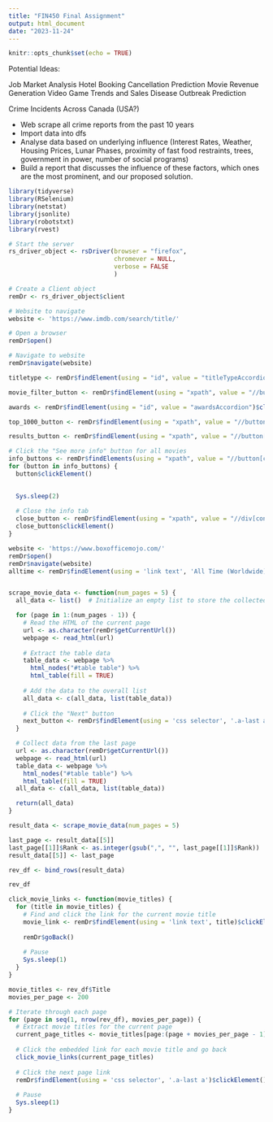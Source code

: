 ```yaml
---
title: "FIN450 Final Assignment"
output: html_document
date: "2023-11-24"
---
```


```r
knitr::opts_chunk$set(echo = TRUE)
```

Potential Ideas:

Job Market Analysis
Hotel Booking Cancellation Prediction
Movie Revenue Generation
Video Game Trends and Sales
Disease Outbreak Prediction

Crime Incidents Across Canada (USA?)

- Web scrape all crime reports from the past 10 years 
- Import data into dfs
- Analyse data based on underlying influence (Interest Rates, Weather, Housing Prices, Lunar Phases, proximity of fast food restraints, trees, government in power, number of social programs)
- Build a report that discusses the influence of these factors, which ones are the most prominent, and our proposed solution.


```r
library(tidyverse)
library(RSelenium)
library(netstat)
library(jsonlite)
library(robotstxt)
library(rvest)

```

```r
# Start the server
rs_driver_object <- rsDriver(browser = "firefox",
                             chromever = NULL,
                             verbose = FALSE
                             )

# Create a Client object
remDr <- rs_driver_object$client
```
 
```r

# Website to navigate
website <- 'https://www.imdb.com/search/title/'

# Open a browser
remDr$open()

# Navigate to website
remDr$navigate(website)

titletype <- remDr$findElement(using = "id", value = "titleTypeAccordion")$clickElement()

movie_filter_button <- remDr$findElement(using = "xpath", value = "//button[contains(@data-testid, 'test-chip-id-movie')]")$clickElement()

awards <- remDr$findElement(using = "id", value = "awardsAccordion")$clickElement()

top_1000_button <- remDr$findElement(using = "xpath", value = "//button[contains(@data-testid, 'test-chip-id-top-1000')]")$clickElement()

results_button <- remDr$findElement(using = "xpath", value = "//button[contains(@data-testid, 'adv-search-get-results')]")$clickElement()

# Click the "See more info" button for all movies
info_buttons <- remDr$findElements(using = "xpath", value = "//button[contains(@class, 'ipc-icon-button') and contains(@class, 'dli-info-icon')]")
for (button in info_buttons) {
  button$clickElement()
  

  Sys.sleep(2)
  
  # Close the info tab
  close_button <- remDr$findElement(using = "xpath", value = "//div[contains(@class, 'ipc-promptable-base__close')]//button[@title='Close Prompt']")
  close_button$clickElement()
}


```

```r
website <- 'https://www.boxofficemojo.com/'
remDr$open()
remDr$navigate(website)
alltime <- remDr$findElement(using = 'link text', 'All Time (Worldwide)')$clickElement()


scrape_movie_data <- function(num_pages = 5) {
  all_data <- list()  # Initialize an empty list to store the collected data

  for (page in 1:(num_pages - 1)) {
    # Read the HTML of the current page
    url <- as.character(remDr$getCurrentUrl())
    webpage <- read_html(url)
    
    # Extract the table data 
    table_data <- webpage %>% 
      html_nodes("#table table") %>% 
      html_table(fill = TRUE)
    
    # Add the data to the overall list
    all_data <- c(all_data, list(table_data))
    
    # Click the "Next" button
    next_button <- remDr$findElement(using = 'css selector', '.a-last a')$clickElement()
  }

  # Collect data from the last page
  url <- as.character(remDr$getCurrentUrl())
  webpage <- read_html(url)
  table_data <- webpage %>% 
    html_nodes("#table table") %>% 
    html_table(fill = TRUE)
  all_data <- c(all_data, list(table_data)) 

  return(all_data)
}

result_data <- scrape_movie_data(num_pages = 5)

last_page <- result_data[[5]]
last_page[[1]]$Rank <- as.integer(gsub(",", "", last_page[[1]]$Rank))
result_data[[5]] <- last_page

rev_df <- bind_rows(result_data)

rev_df


```

```r
click_movie_links <- function(movie_titles) {
  for (title in movie_titles) {
    # Find and click the link for the current movie title
    movie_link <- remDr$findElement(using = 'link text', title)$clickElement()
    
    remDr$goBack()
    
    # Pause
    Sys.sleep(1)
  }
}

movie_titles <- rev_df$Title
movies_per_page <- 200

# Iterate through each page
for (page in seq(1, nrow(rev_df), movies_per_page)) {
  # Extract movie titles for the current page
  current_page_titles <- movie_titles[page:(page + movies_per_page - 1)]
  
  # Click the embedded link for each movie title and go back
  click_movie_links(current_page_titles)
  
  # Click the next page link
  remDr$findElement(using = 'css selector', '.a-last a')$clickElement()
  
  # Pause
  Sys.sleep(1)
}

```

